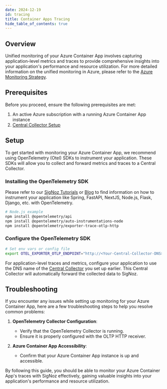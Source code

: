 ```yaml
---
date: 2024-12-19
id: tracing
title: Container Apps Tracing
hide_table_of_contents: true
---
```


## Overview

Unified monitoring of your Azure Container App involves capturing application-level metrics and traces to provide comprehensive insights into your application's 
performance and resource utilization. For more detailed information on the unified monitoring in Azure, please refer to the [Azure Monitoring Strategy](../../bootstrapping/strategy).

<Tabs entityName="plans">
<TabItem value="signoz-cloud" label="SigNoz Cloud" default>

## Prerequisites

Before you proceed, ensure the following prerequisites are met:

1. An active Azure subscription with a running Azure Container App instance
2. [Central Collector Setup](../../bootstrapping/collector-setup)

## Setup

To get started with monitoring your Azure Container App, we recommend using OpenTelemetry (Otel) SDKs to instrument your application. These SDKs will allow you to 
collect and forward metrics and traces to a Central Collector.

### Installing the OpenTelemetry SDK

Please refer to our [SigNoz Tutorials](../../../instrumentation/) or [Blog](https://signoz.io/blog/) to find information on how to instrument your application like 
Spring, FastAPI, NextJS, Node.js, Flask, Django, etc. with OpenTelemetry.


```bash
# Node.js example
npm install @opentelemetry/api
npm install @opentelemetry/auto-instrumentations-node
npm install @opentelemetry/exporter-trace-otlp-http
```

### Configure the OpenTelemetry SDK

```bash
# Set env vars or config file
export OTEL_EXPORTER_OTLP_ENDPOINT="http://<Your-Central-Collector-DNS>:4318/"
```

For application-level traces and metrics, configure your application to use the DNS name of the [Central Collector](../../bootstrapping/collector-setup) you set up 
earlier. This Central Collector will automatically forward the collected data to SigNoz.


## Troubleshooting

If you encounter any issues while setting up monitoring for your Azure Container App, here are a few troubleshooting steps to help you resolve common problems:

1. **OpenTelemetry Collector Configuration**:
   - Verify that the OpenTelemetry Collector is running.
   - Ensure it is properly configured with the OLTP HTTP receiver.

2. **Azure Container App Accessibility**:
   - Confirm that your Azure Container App instance is up and accessible.

By following this guide, you should be able to monitor your Azure Container App's traces with SigNoz effectively, gaining valuable insights into your application's 
performance and resource utilization.

</TabItem>
</Tabs>
